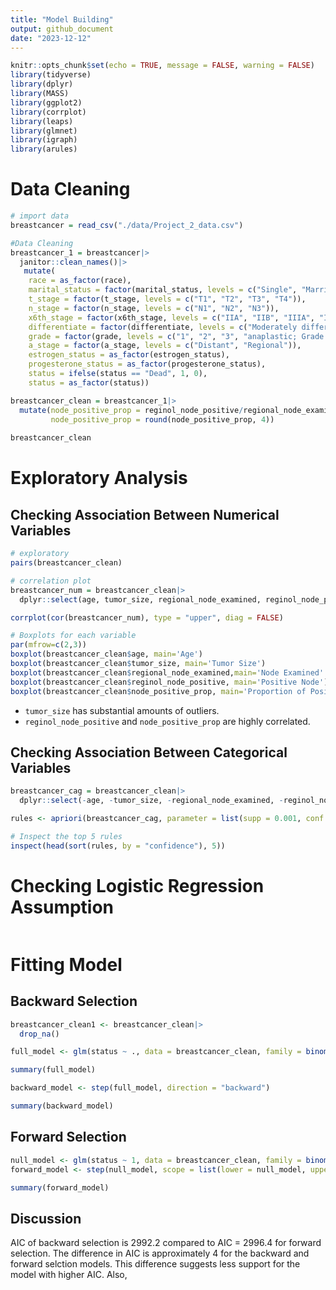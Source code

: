 ```yaml
---
title: "Model Building"
output: github_document
date: "2023-12-12"
---
```


```r
knitr::opts_chunk$set(echo = TRUE, message = FALSE, warning = FALSE)
library(tidyverse)
library(dplyr)
library(MASS)
library(ggplot2)
library(corrplot)
library(leaps)
library(glmnet)
library(igraph)
library(arules)

```
# Data Cleaning

```r
# import data
breastcancer = read_csv("./data/Project_2_data.csv")

#Data Cleaning
breastcancer_1 = breastcancer|>
  janitor::clean_names()|>
   mutate(
    race = as_factor(race),
    marital_status = factor(marital_status, levels = c("Single", "Married", "Divorced", "Separated", "Widowed")),
    t_stage = factor(t_stage, levels = c("T1", "T2", "T3", "T4")),
    n_stage = factor(n_stage, levels = c("N1", "N2", "N3")),
    x6th_stage = factor(x6th_stage, levels = c("IIA", "IIB", "IIIA", "IIIB", "IIIC")),
    differentiate = factor(differentiate, levels = c("Moderately differentiated", "Poorly differentiated", "Undifferentiated", "Well differentiated")),
    grade = factor(grade, levels = c("1", "2", "3", "anaplastic; Grade IV")),
    a_stage = factor(a_stage, levels = c("Distant", "Regional")),
    estrogen_status = as_factor(estrogen_status),
    progesterone_status = as_factor(progesterone_status),
    status = ifelse(status == "Dead", 1, 0),
    status = as_factor(status))

breastcancer_clean = breastcancer_1|>
  mutate(node_positive_prop = reginol_node_positive/regional_node_examined,
         node_positive_prop = round(node_positive_prop, 4))
  
breastcancer_clean
```

# Exploratory Analysis

## Checking Association Between Numerical Variables

```r
# exploratory
pairs(breastcancer_clean)

# correlation plot
breastcancer_num = breastcancer_clean|>
  dplyr::select(age, tumor_size, regional_node_examined, reginol_node_positive, node_positive_prop)

corrplot(cor(breastcancer_num), type = "upper", diag = FALSE)

# Boxplots for each variable
par(mfrow=c(2,3))
boxplot(breastcancer_clean$age, main='Age')
boxplot(breastcancer_clean$tumor_size, main='Tumor Size')
boxplot(breastcancer_clean$regional_node_examined,main='Node Examined' )
boxplot(breastcancer_clean$reginol_node_positive, main='Positive Node')
boxplot(breastcancer_clean$node_positive_prop, main='Proportion of Positive Nodes')
```

* `tumor_size` has substantial amounts of outliers. <br>
* `reginol_node_positive` and `node_positive_prop` are highly correlated. 

## Checking Association Between Categorical Variables

```r
breastcancer_cag = breastcancer_clean|>
  dplyr::select(-age, -tumor_size, -regional_node_examined, -reginol_node_positive, -node_positive_prop, -survival_months)

rules <- apriori(breastcancer_cag, parameter = list(supp = 0.001, conf = 0.8))

# Inspect the top 5 rules
inspect(head(sort(rules, by = "confidence"), 5))
```


# Checking Logistic Regression Assumption

```r

```


# Fitting Model

## Backward Selection
```r
breastcancer_clean1 <- breastcancer_clean|>
  drop_na()

full_model <- glm(status ~ ., data = breastcancer_clean, family = binomial())

summary(full_model)
```



```r
backward_model <- step(full_model, direction = "backward")
```

```r
summary(backward_model)
```

## Forward Selection

```r
null_model <- glm(status ~ 1, data = breastcancer_clean, family = binomial())
forward_model <- step(null_model, scope = list(lower = null_model, upper = full_model), direction = "forward")
```

```r
summary(forward_model)

```

## Discussion
AIC of backward selection is 2992.2 compared to AIC = 2996.4 for forward selection. The difference in AIC is approximately 4 for the backward and forward selction models. This difference suggests less support for the model with higher AIC. Also, 
